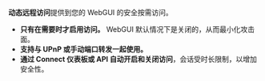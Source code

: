**动态远程访问**提供到您的 WebGUI 的安全按需访问。

- **只有在需要时才启用访问。** WebGUI 默认情况下是关闭的，从而最小化攻击面。
- **支持与 UPnP 或手动端口转发一起使用。**
- **通过 Connect 仪表板或 API 自动开启和关闭访问**，会话受时长限制，以增加安全性。
